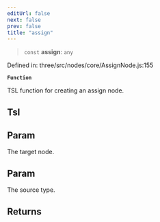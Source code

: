 ```yaml
---
editUrl: false
next: false
prev: false
title: "assign"
---
```


> `const` **assign**: `any`

Defined in: three/src/nodes/core/AssignNode.js:155

**`Function`**

TSL function for creating an assign node.

## Tsl

## Param

The target node.

## Param

The source type.

## Returns
